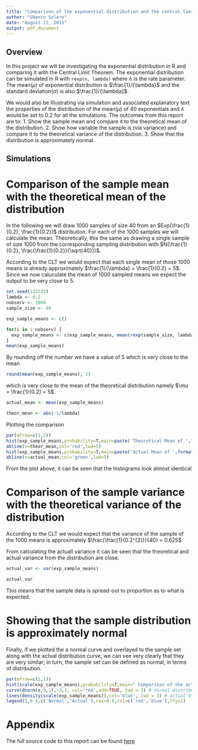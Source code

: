 ```yaml
---
title: "Comparison of the exponential distribution and the central limit theorem"
author: "Gbenro Selere"
date: "August 22, 2015"
output: pdf_document
---
```


## Overview

In this project we will be investigating the exponential distribution in R and comparing it with the Central Limit Theorem. The exponential distribution can be simulated in R with
`rexp(n, lambda)` where $\lambda$ is the rate parameter. The mean($\mu$) of exponential distribution is $\frac{1}/{\lambda}$ and the standard deviation($\sigma$) is also $\frac{1}/{\lambda}$.

We would also be Illustrating via simulation and associated explanatory text the properties of the distribution of the mean($\mu$) of 40 exponentials and $\lambda$ would be set to 0.2 for all the simulations. The outcomes from this report are to:
1. Show the sample mean and compare it to the theoretical mean of the distribution.
2. Show how variable the sample is (via variance) and compare it to the theoretical variance of the distribution.
3. Show that the distribution is approximately normal.

## Simulations

# Comparison of the sample mean with the theoretical mean of the distribution

In the following we will draw 1000 samples of size 40 from an $Exp(\frac{1}{0.2}, \frac{1}{0.2})$ distribution. For each of the 1000 samples we will calculate the mean. Theoretically, this the same as drawing a single sample of size 1000 from the corresponding sampling distribution with $N(\frac{1}{0.2}, \frac{\frac{1}{0.2}}{\sqrt{40}})$.

According to the CLT we would expect that each single mean of those 1000 means is already approximately $\frac{1}{\lambda} = \frac{1}{0.2} = 5$. Since we now caluculate the mean of 1000 sampled means we expect the output to be very close to 5.

```r
set.seed(133233)
lambda <- 0.2
nobserv <- 1000
sample_size <- 40

exp_sample_means <- c()

for(i in 1:nobserv) {
  exp_sample_means <- c(exp_sample_means, mean(rexp(sample_size, lambda)))
}
mean(exp_sample_means)

```
By rounding off the number we have a value of 5 which is very close to the mean
```r
round(mean(exp_sample_means), 2)
```
which is very close to the mean of the theoretical distribution namely $\mu = \frac{1}{0.2} = 5$.

```r
actual_mean <- mean(exp_sample_means)

theor_mean <- abs(-1/lambda)
```

Plotting the comparison

```r
par(mfrow=c(1,2))
hist(exp_sample_means,probability=T,main=paste('Theoretical Mean of ',format(theor_mean,nsmall=2)),ylim=c(0,0.55),col='blue',xlab='Means of Simulation Set')
abline(v=theor_mean,col='red',lwd=5)
hist(exp_sample_means,probability=T,main=paste('Actual Mean of ',format(actual_mean,nsmall=2)),ylim=c(0,0.55),col='blue',xlab='Means of Simulation Set')
abline(v=actual_mean,col='green',lwd=5)
```

From the plot above, it can be seen that the histograms look almost identical

# Comparison of the sample variance with the theoretical variance of the distribution

According to the CLT we would expect that the variance of the sample of the 1000 means is approximately $\frac{\frac{1}{0.2^{2}}}{40} = 0.625$.

From calculating the actuall variance it can be seen that the theoretical and actual variance from the distribution are close.
```r
actual_var <- var(exp_sample_means) 

actual_var
```

This means that the sample data is spread-out to proportion as to what is expected.

# Showing that the sample distribution is approximately normal

Finally, if we plotted the a normal curve and overlayed to the sample set along with the actual distribution curve, we can see very clearly that they are very similar; in turn, the sample set can be defined as normal, in terms of distribution.

```r
par(mfrow=c(1,1))
hist(scale(exp_sample_means),probability=T,main=" Comparison of the actual distribution\n and the normal distribution",ylim=c(0,0.5),xlab='', col = 'grey')
curve(dnorm(x,0,1),-3,3, col='red',add=TRUE, lwd = 3) # normal distribution
lines(density(scale(exp_sample_means)),col='blue', lwd = 3) # actual distribution 
legend(2,0.4,c('Normal','Actual'),cex=0.8,col=c('red','blue'),lty=1)
```


# Appendix

The full source code to this report can be found [here]()